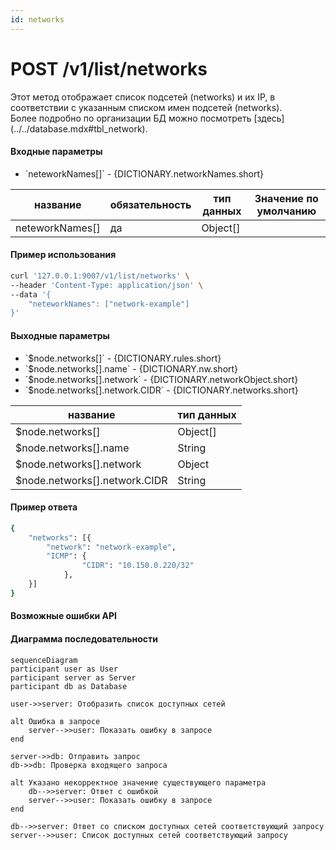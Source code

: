 ```yaml
---
id: networks
---
```



# POST /v1/list/networks

<div className="text-justify">
  Этот метод отображает список подсетей (networks) и их IP, в соответствии с указанным списком имен подсетей (networks).
</div>

<div className="text-justify">
  Более подробно по организации БД можно посмотреть [здесь](../../database.mdx#tbl_network).
</div>

#### Входные параметры

<ul>
  <li>`neteworkNames[]` - {DICTIONARY.networkNames.short}</li>
</ul>

<div className="scrollable-x">
  <table>
    <thead>
      <tr>
        <th rowSpan="2">название</th>
        <th rowSpan="2">обязательность</th>
        <th rowSpan="2">тип данных</th>
        <th rowSpan="2">Значение по умолчанию</th>
      </tr>
    </thead>
    <tbody>
      <tr>
        <td>neteworkNames[]</td>
        <td>да</td>
        <td>Object[]</td>
        <td></td>
      </tr>
    </tbody>
  </table>
</div>

<h4 className="custom-heading">Пример использования</h4>

```bash
curl '127.0.0.1:9007/v1/list/networks' \
--header 'Content-Type: application/json' \
--data '{
    "neteworkNames": ["network-example"]
}'
```

<h4 className="custom-heading">Выходные параметры</h4>

<ul>
  <li>`$node.networks[]` - {DICTIONARY.rules.short}</li>
  <li>`$node.networks[].name` - {DICTIONARY.nw.short}</li>
  <li>`$node.networks[].network` - {DICTIONARY.networkObject.short}</li>
  <li>`$node.networks[].network.CIDR` - {DICTIONARY.networks.short}</li>
</ul>

<div className="scrollable-x">
  <table>
    <thead>
      <tr>
        <th>название</th>
        <th>тип данных</th>
      </tr>
    </thead>
    <tbody>
      <tr>
        <td>$node.networks[]</td>
        <td>Object[]</td>
      </tr>
      <tr>
        <td>$node.networks[].name</td>
        <td>String</td>
      </tr>
      <tr>
        <td>$node.networks[].network</td>
        <td>Object</td>
      </tr>
      <tr>
        <td>$node.networks[].network.CIDR</td>
        <td>String</td>
      </tr>
    </tbody>
  </table>
</div>

<h4 className="custom-heading">Пример ответа</h4>

```bash
{
    "networks": [{
        "network": "network-example",
        "ICMP": {
                "CIDR": "10.150.0.220/32"
            },
    }]
}
```

<h4 className="custom-heading">Возможные ошибки API</h4>

<Codes data={RESPOND_CODES.internal} />
<Codes data={RESPOND_CODES.not_found} />

<h4 className="custom-heading">Диаграмма последовательности</h4>

<FancyboxDiagram>

```mermaid
sequenceDiagram
participant user as User
participant server as Server
participant db as Database

user->>server: Отобразить список доступных сетей

alt Ошибка в запросе
    server-->>user: Показать ошибку в запросе
end

server->>db: Отправить запрос
db->>db: Проверка входящего запроса

alt Указано некорректное значение существующего параметра
    db-->>server: Ответ с ошибкой
    server-->>user: Показать ошибку в запросе
end

db-->>server: Ответ со списком доступных сетей соответствующий запросу
server-->>user: Список доступных сетей соответствующий запросу
```

</FancyboxDiagram>
